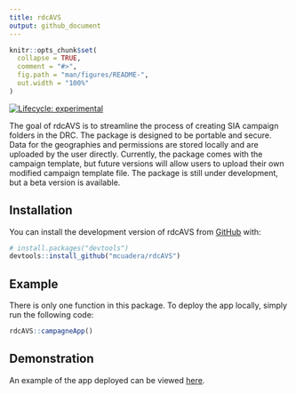 ```yaml
---
title: rdcAVS
output: github_document
---
```


<!-- README.md is generated from README.Rmd. Please edit that file -->

```r
knitr::opts_chunk$set(
  collapse = TRUE,
  comment = "#>",
  fig.path = "man/figures/README-",
  out.width = "100%"
)
```

<!-- badges: start -->
[![Lifecycle: experimental](https://img.shields.io/badge/lifecycle-experimental-orange.svg)](https://lifecycle.r-lib.org/articles/stages.html#experimental)
<!-- badges: end -->

The goal of rdcAVS is to streamline the process of creating SIA campaign folders in the DRC. The package is
designed to be portable and secure. Data for the geographies and permissions are stored locally and 
are uploaded by the user directly. Currently, the package comes with the campaign template, but future versions will allow 
users to upload their own modified campaign template file. The package is still under development, but a beta version is available.

## Installation

You can install the development version of rdcAVS from [GitHub](https://github.com/) with:

``` r
# install.packages("devtools")
devtools::install_github("mcuadera/rdcAVS")
```

## Example

There is only one function in this package. To deploy the app locally, simply run the following code:

``` r
rdcAVS::campagneApp()
```

## Demonstration

An example of the app deployed can be viewed [here](https://mcuadera.shinyapps.io/rdcAVS/).
